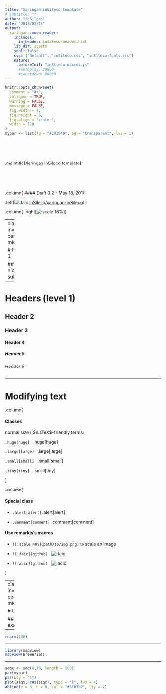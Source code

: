 ```yaml
---
title: "Xaringan inSileco template"
# subtitle: ""
author: "inSileco"
date: "2018/02/16"
output:
  xaringan::moon_reader:
    includes:
      in_header: inSileco-header.html  
    lib_dir: assets
    seal: false
    css: ["default", "inSileco.css", "inSileco-fonts.css"]
    nature:
      beforeInit: "inSileco-macros.js"
      #autoplay: 30000
      #countdown: 60000
---
```


```r
knitr::opts_chunk$set(
  comment = "#>",
  collapse = TRUE,
  warning = FALSE,
  message = FALSE,
  fig.width = 8,
  fig.height = 6,
  fig.align = 'center',
  width = 120
)
mypar <- list(fg = "#303940", bg = "transparent", las = 1)
```


<br><br><br>

.maintitle[<i class="fa fa-angle-double-right" aria-hidden="true"></i>Xaringan inSileco template]


<br><br><br>

.column[
#### Draft 0.2 - May 18, 2017

.left[![:faic](github) [inSileco/xaringan-inSileco](https://github.com/inSileco/xaringan-inSileco)]
]

.column[
.right[![:scale 16%](assets/img/inSilecoLogo.png)]
]









---
class: inverse, center, middle

# Part 1

## a nice subtitle



---

# Headers (level 1)

## Header 2

### Header 3

#### Header 4

##### Header 5

###### Header 6


---

# Modifying text


.column[

#### Classes

normal size ( $\LaTeX$-friendly terms)

`.huge[huge]` &nbsp; .huge[huge]

`.large[large]` &nbsp; .large[large]

`.small[small]` &nbsp; .small[small]

`.tiny[tiny]` &nbsp; .small[tiny]

]


.column[

#### Special class

- `.alert[alert]` .alert[alert]

- `.comment[comment]` .comment[comment]

#### Use remarkjs's macros

- `![:scale 40%](path/to/img.png)` to scale an image

- `![:faic](github)` &nbsp; ![:faic](github)

- `![:acic](github)` &nbsp; ![:acic](orcid)


]



---
class: inverse, center, middle

# Use R!

## Few examples

---

```r
rnorm(100)
```

---

```r
library(mapview)
mapview(breweries)
```

---

```r
seqx <- seq(0,10, length = 100)
par(mypar)
par(bty = "l")
plot(seqx, cos(seqx), type = "l", lwd = 4)
abline(v = 6, h = 0, col = "#3fb3b2", lty = 2)
```

